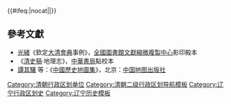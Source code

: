 {{Navbox
|name = 清朝奉天省行政區劃
|state =
|listclass = hlist
|title = [[清朝]][[奉天省 (清朝)|奉天省]][[清朝行政區劃|行政區劃]]

|list1 =
* [[奉天府]]
* [[錦州府]]
* [[新民府]]
* [[兴京府|興京府]]
* [[長白府]]
* [[海龍府]]
* [[昌圖府]]
* [[洮南府]]
* [[法庫廳]]
* [[營口廳]]
* [[鳳凰直隸廳 (奉天)|鳳凰廳]]
* [[莊河廳]]
* [[輝南廳]]
}}<includeonly>{{#ifeq:{{{1}}}|nocat||[[Category:清朝行政区划单位]]}}</includeonly><noinclude>

== 參考文獻 ==
* [[光緒]]《欽定[[大清會典]]事例》，[[全國圖書館文獻縮微複製中心]]影印殿本
* 《[[清史稿]]·地理志》，[[中華書局]]點校本
* [[譚其驤]] 等：《[[中國歷史地圖集]]》，北京：[[中国地图出版社]]

[[Category:清朝二级行政区划导航模板]]
[[Category:辽宁行政区划史]]
[[Category:辽宁历史模板]]
</noinclude>